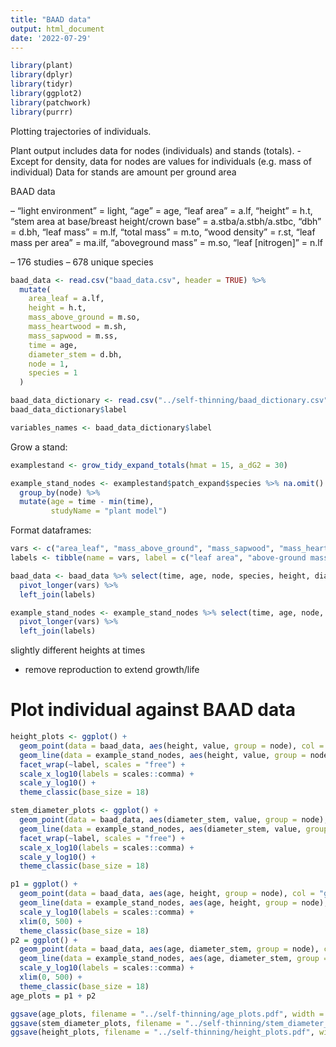 ```yaml
---
title: "BAAD data"
output: html_document
date: '2022-07-29'
---
```


```r
library(plant)
library(dplyr)
library(tidyr)
library(ggplot2)
library(patchwork)
library(purrr)
```

Plotting trajectories of individuals.

Plant output includes data for nodes (individuals) and stands (totals).
- Except for density, data for nodes are values for individuals (e.g. mass of individual)
  Data for stands are amount per ground area

BAAD data

-- "light environment" = light, "age" = age, "leaf area" = a.lf, "height" = h.t, "stem area at base/breast height/crown base" = a.stba/a.stbh/a.stbc, "dbh" = d.bh, "leaf mass" = m.lf, "total mass" = m.to, "wood density" = r.st, "leaf mass per area" = ma.ilf, "aboveground mass" = m.so, "leaf [nitrogen]" = n.lf

-- 176 studies
-- 678 unique species


```r
baad_data <- read.csv("baad_data.csv", header = TRUE) %>%
  mutate(
    area_leaf = a.lf,
    height = h.t,
    mass_above_ground = m.so,
    mass_heartwood = m.sh,
    mass_sapwood = m.ss,
    time = age,
    diameter_stem = d.bh,
    node = 1,
    species = 1
  )

baad_data_dictionary <- read.csv("../self-thinning/baad_dictionary.csv", header = TRUE) %>% rbind()
baad_data_dictionary$label

variables_names <- baad_data_dictionary$label
```

Grow a stand:  
```r
examplestand <- grow_tidy_expand_totals(hmat = 15, a_dG2 = 30)

example_stand_nodes <- examplestand$patch_expand$species %>% na.omit() %>%
  group_by(node) %>%
  mutate(age = time - min(time),
         studyName = "plant model")
```

Format dataframes:
```r
vars <- c("area_leaf", "mass_above_ground", "mass_sapwood", "mass_heartwood")
labels <- tibble(name = vars, label = c("leaf area", "above-ground mass", "sapwood mass", "heartwood mass"))

baad_data <- baad_data %>% select(time, age, node, species, height, diameter_stem, vars) %>%
  pivot_longer(vars) %>%
  left_join(labels)

example_stand_nodes <- example_stand_nodes %>% select(time, age, node, species, height, diameter_stem, vars) %>%
  pivot_longer(vars) %>%
  left_join(labels)
```

slightly different heights at times

- remove reproduction to extend growth/life
  
# Plot individual against BAAD data
```r
height_plots <- ggplot() +
  geom_point(data = baad_data, aes(height, value, group = node), col = "grey", size = 0.5) +
  geom_line(data = example_stand_nodes, aes(height, value, group = node), col = "green", size = 0.1) +
  facet_wrap(~label, scales = "free") +
  scale_x_log10(labels = scales::comma) +
  scale_y_log10() +
  theme_classic(base_size = 18)

stem_diameter_plots <- ggplot() +
  geom_point(data = baad_data, aes(diameter_stem, value, group = node), col = "grey", size = 0.5) +
  geom_line(data = example_stand_nodes, aes(diameter_stem, value, group = node), col = "green", size = 0.1) +
  facet_wrap(~label, scales = "free") +
  scale_x_log10(labels = scales::comma) +
  scale_y_log10() +
  theme_classic(base_size = 18)

p1 = ggplot() +
  geom_point(data = baad_data, aes(age, height, group = node), col = "grey", size = 0.5) +
  geom_line(data = example_stand_nodes, aes(age, height, group = node), col = "green", size = 0.1) +
  scale_y_log10(labels = scales::comma) +
  xlim(0, 500) +
  theme_classic(base_size = 18)
p2 = ggplot() +
  geom_point(data = baad_data, aes(age, diameter_stem, group = node), col = "grey", size = 0.5) +
  geom_line(data = example_stand_nodes, aes(age, diameter_stem, group = node), col = "green", size = 0.1) +
  scale_y_log10(labels = scales::comma) +
  xlim(0, 500) +
  theme_classic(base_size = 18)
age_plots = p1 + p2

ggsave(age_plots, filename = "../self-thinning/age_plots.pdf", width = 12, height = 5)
ggsave(stem_diameter_plots, filename = "../self-thinning/stem_diameter_plots.pdf", width = 14, height = 10)
ggsave(height_plots, filename = "../self-thinning/height_plots.pdf", width = 12, height = 10)
```
